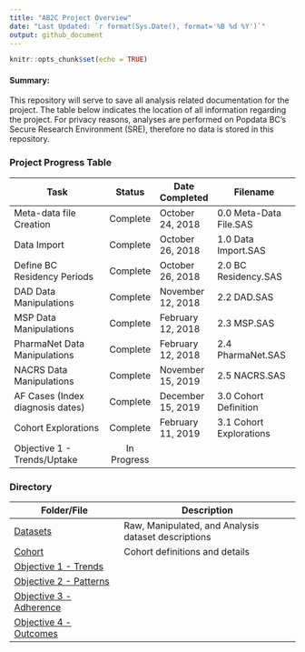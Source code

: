 ```yaml
---
title: "AB2C Project Overview"
date: "Last Updated: `r format(Sys.Date(), format='%B %d %Y')`"
output: github_document
---
```


```r
knitr::opts_chunk$set(echo = TRUE)
```

#### Summary:
This repository will serve to save all analysis related documentation for the project. The table below indicates the location of all information regarding the project. For privacy reasons, analyses are performed on Popdata BC's Secure Research Environment (SRE), therefore no data is stored in this repository.

### Project Progress Table

| Task                      | Status | Date Completed | Filename             |
|---------------------------|:------:|--------------|---------------------|
|Meta-data file Creation    |Complete|October 24, 2018|0.0 Meta-Data File.SAS|
|Data Import                |Complete|October 26, 2018|1.0 Data Import.SAS   |
|Define BC Residency Periods|Complete|October 26, 2018|2.0 BC Residency.SAS  |
|DAD Data Manipulations     |Complete|November 12, 2018|2.2 DAD.SAS|
|MSP Data Manipulations     |Complete|February 12, 2018|2.3 MSP.SAS|
|PharmaNet Data Manipulations|Complete|February 12, 2018|2.4 PharmaNet.SAS|
|NACRS Data Manipulations|Complete|November 15, 2019|2.5 NACRS.SAS|
|AF Cases (Index diagnosis dates)|Complete|December 15, 2019|3.0 Cohort Definition|
|Cohort Explorations|Complete|February 11, 2019|3.1 Cohort Explorations|
|Objective 1 - Trends/Uptake|In Progress|||



### Directory

| Folder/File                   | Description |
|-------------------------------|-------------------------------------------------|
|[Datasets](Docs/datasets.md)|Raw, Manipulated, and Analysis dataset descriptions|
|[Cohort](Docs/cohort.md)|Cohort definitions and details|
|[Objective 1 - Trends](Objective 1 - Trends/readme.md)||
|[Objective 2 - Patterns](Objective 2 - Patterns/readme.md)||
|[Objective 3 - Adherence](Objective 3 - Adherence/readme.md)||
|[Objective 4 - Outcomes](Objective 4 - Outcomes/readme.md)||

